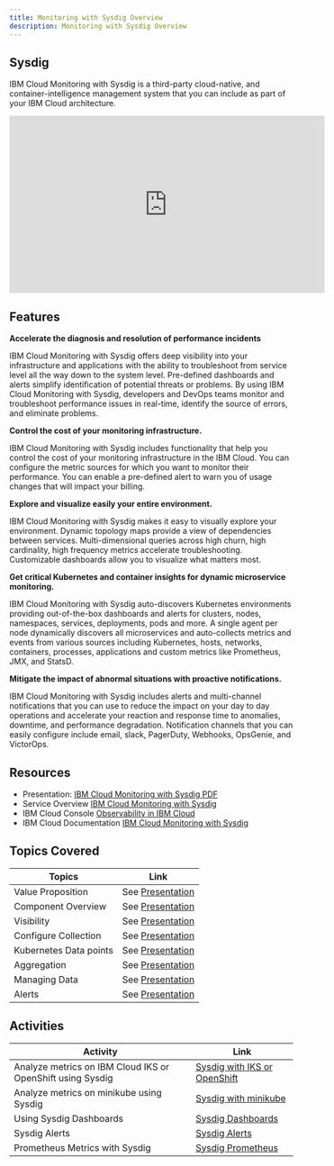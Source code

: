 ```yaml
---
title: Monitoring with Sysdig Overview
description: Monitoring with Sysdig Overview
---
```



## Sysdig
IBM Cloud Monitoring with Sysdig is a third-party cloud-native, and container-intelligence management system that you can include as part of your IBM Cloud architecture.
<iframe width="560" height="315" src="https://www.youtube.com/embed/dofsUXYm8Lk" frameborder="0" allow="accelerometer; autoplay; encrypted-media; gyroscope; picture-in-picture" allowfullscreen></iframe>

## Features

**Accelerate the diagnosis and resolution of performance incidents**

IBM Cloud Monitoring with Sysdig offers deep visibility into your infrastructure and applications with the ability to troubleshoot from service level all the way down to the system level. Pre-defined dashboards and alerts simplify identification of potential threats or problems. By using IBM Cloud Monitoring with Sysdig, developers and DevOps teams monitor and troubleshoot performance issues in real-time, identify the source of errors, and eliminate problems.

**Control the cost of your monitoring infrastructure.**

IBM Cloud Monitoring with Sysdig includes functionality that help you control the cost of your monitoring infrastructure in the IBM Cloud. You can configure the metric sources for which you want to monitor their performance. You can enable a pre-defined alert to warn you of usage changes that will impact your billing.

**Explore and visualize easily your entire environment.**

IBM Cloud Monitoring with Sysdig makes it easy to visually explore your environment. Dynamic topology maps provide a view of dependencies between services. Multi-dimensional queries across high churn, high cardinality, high frequency metrics accelerate troubleshooting. Customizable dashboards allow you to visualize what matters most.

**Get critical Kubernetes and container insights for dynamic microservice monitoring.**

IBM Cloud Monitoring with Sysdig auto-discovers Kubernetes environments providing out-of-the-box dashboards and alerts for clusters, nodes, namespaces, services, deployments, pods and more. A single agent per node dynamically discovers all microservices and auto-collects metrics and events from various sources including Kubernetes, hosts, networks, containers, processes, applications and custom metrics like Prometheus, JMX, and StatsD.

**Mitigate the impact of abnormal situations with proactive notifications.**

IBM Cloud Monitoring with Sysdig includes alerts and multi-channel notifications that you can use to reduce the impact on your day to day operations and accelerate your reaction and response time to anomalies, downtime, and performance degradation. Notification channels that you can easily configure include email, slack, PagerDuty, Webhooks, OpsGenie, and VictorOps.

## Resources

- Presentation: [IBM Cloud Monitoring with Sysdig PDF](/slides/08-IBM-Cloud-Monitoring-with-Sysdig.pdf)
- Service Overview [IBM Cloud Monitoring with Sysdig](https://www.ibm.com/us-en/marketplace/sysdig-monitor)
- IBM Cloud Console [Observability in IBM Cloud](https://cloud.ibm.com/observe)
- IBM Cloud Documentation [IBM Cloud Monitoring with Sysdig](https://cloud.ibm.com/docs/Monitoring-with-Sysdig?topic=Monitoring-with-Sysdig-getting-started)


## Topics Covered

| Topics                          | Link        |
| --------------------------------|----------- |
| Value Proposition | See [Presentation](/slides/08-IBM-Cloud-Monitoring-with-Sysdig.pdf) |
| Component Overview | See [Presentation](/slides/08-IBM-Cloud-Monitoring-with-Sysdig.pdf) |
| Visibility |  See [Presentation](/slides/08-IBM-Cloud-Monitoring-with-Sysdig.pdf) |
| Configure Collection |  See [Presentation](/slides/08-IBM-Cloud-Monitoring-with-Sysdig.pdf) |
| Kubernetes Data points | See [Presentation](/slides/08-IBM-Cloud-Monitoring-with-Sysdig.pdf) |
| Aggregation | See [Presentation](/slides/08-IBM-Cloud-Monitoring-with-Sysdig.pdf) |
| Managing Data | See [Presentation](/slides/08-IBM-Cloud-Monitoring-with-Sysdig.pdf) |
| Alerts | See [Presentation](/slides/08-IBM-Cloud-Monitoring-with-Sysdig.pdf) |


## Activities

| Activity                        | Link       |
| --------------------------------|----------- |
| Analyze metrics on IBM Cloud IKS or OpenShift using Sysdig|  [Sysdig with IKS or OpenShift](https://cloud.ibm.com/docs/Monitoring-with-Sysdig?topic=Monitoring-with-Sysdig-kubernetes_cluster) |
| Analyze metrics on minikube using Sysdig |  [Sysdig with minikube](../sysdig/activities/minikube/) |
| Using Sysdig Dashboards |  [Sysdig Dashboards](../sysdig/activities/dashboards/) |
| Sysdig Alerts  |  [Sysdig Alerts](../sysdig/activities/alerts/) |
| Prometheus Metrics with Sysdig  |  [Sysdig Prometheus](../sysdig/activities/prometheus/) |






